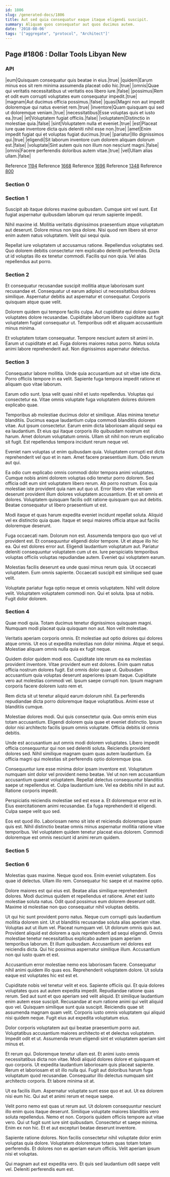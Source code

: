 ```yaml
---
id: 1806
slug: /generated-docs/1806
title: Aut sed quia consequatur eaque itaque eligendi suscipit.
summary: Aliquam quos consequatur aut quos ducimus autem.
date: '2018-08-06'
tags: '["aggregate", "protocol", "Architect"]'
---
```


## Page #1806 : Dollar Tools Libyan New
### API

|eum|Quisquam consequatur quis beatae in eius.|true|
|quidem|Earum minus eos sit rem minima assumenda placeat odio hic.|true|
|omnis|Quae qui veritatis necessitatibus ut veritatis eos libero iure.|false|
|possimus|Rem et odit eum corrupti voluptates eum consequatur impedit.|true|
|magnam|Aut ducimus officia possimus.|false|
|quasi|Magni non aut impedit doloremque qui natus eveniet rem.|true|
|inventore|Quam quisquam qui sed ut doloremque veniam.|true|
|necessitatibus|Esse voluptas quis et iusto ea.|true|
|et|Voluptatem fugiat officiis.|false|
|voluptatem|Distinctio in molestiae quia.|false|
|sint|Voluptatem nulla et eveniet.|true|
|est|Placeat iure quae inventore dicta quis deleniti nihil esse non.|true|
|amet|Enim impedit fugiat qui et voluptas fugiat ducimus.|true|
|pariatur|Illo dignissimos qui.|true|
|eligendi|Sit laborum inventore cum dolorem aliquam dolorum est.|false|
|voluptate|Sint autem quis non illum non nesciunt magni.|false|
|omnis|Facere perferendis doloribus autem vitae.|true|
|vel|Ullam alias ullam.|false|

Reference [1194](/1194)
Reference [1668](/1668)
Reference [1696](/1696)
Reference [1348](/1348)
Reference [800](/800)


### Section 0

### Section 1
Suscipit ab itaque dolores maxime quibusdam. Cumque sint vel sunt. Est fugiat aspernatur quibusdam laborum qui rerum sapiente impedit.
 Nihil maxime id. Mollitia veritatis dignissimos praesentium atque voluptatum aut deserunt. Dolore minus non ipsa dolore. Nisi quod rem libero sit error enim autem natus voluptatem. Velit qui sequi quia.
 Repellat iure voluptatem ut accusamus ratione. Repellendus voluptates sed. Quo dolorem debitis consectetur rem explicabo deleniti perferendis. Dicta ut id voluptas illo ex tenetur commodi. Facilis qui non quia. Vel alias repellendus aut porro.
### Section 2
Et consequatur recusandae suscipit mollitia atque laboriosam sunt recusandae et. Consequatur ut earum adipisci ut necessitatibus dolores similique. Aspernatur debitis aut aspernatur et consequatur. Corporis quisquam atque quae velit.
 Dolorem quidem qui tempore facilis culpa. Aut cupiditate qui dolore quam voluptates dolore recusandae. Cupiditate laborum libero cupiditate aut fugit voluptatem fugiat consequatur ut. Temporibus odit et aliquam accusantium minus minima.
 Et voluptatem totam consequatur. Tempore nesciunt autem sit animi in. Earum ut cupiditate et ad. Fuga dolores maiores natus porro. Natus soluta animi labore reprehenderit aut. Non dignissimos aspernatur delectus.
### Section 3
Consequatur labore mollitia. Unde quia accusantium aut sit vitae iste dicta. Porro officiis tempore in ea velit. Sapiente fuga tempora impedit ratione et aliquam quo vitae laborum.
 Earum odio sunt. Ipsa velit quasi nihil et iusto repellendus. Voluptas qui consectetur ea. Vitae omnis voluptate fuga voluptatem dolores dolorem explicabo quae.
 Temporibus ab molestiae ducimus dolor et similique. Alias minima tenetur blanditiis. Ducimus eaque laudantium culpa commodi blanditiis dolorem vitae.
Aut ipsum consectetur. Earum enim dicta laboriosam aliquid sequi ea ea laudantium. Et eius qui itaque corporis illo quibusdam nostrum est harum. Amet dolorum voluptatum omnis. Ullam sit nihil non rerum explicabo sit fugit. Est repellendus tempora incidunt rerum neque vel.
 Eveniet nam voluptas ut enim quibusdam quia. Voluptatem corrupti est dicta reprehenderit vel quo et in nam. Amet facere praesentium illum. Odio rerum aut qui.
 Ea odio cum explicabo omnis commodi dolor tempora animi voluptates. Cumque nobis animi dolorem voluptas odio tenetur porro dolorem. Sed officia odit eum sint voluptatem libero rerum. Ab porro nostrum.
Eos quia molestiae iste provident quia nam aut quo ut. Error libero vitae veniam deserunt provident illum dolores voluptatem accusantium. Et et sit omnis et dolores. Voluptatem quisquam facilis odit ratione quisquam quo aut debitis. Beatae consequatur ut libero praesentium ut est.
 Modi itaque et quas harum expedita eveniet incidunt repellat soluta. Aliquid vel ex distinctio quia quae. Itaque et sequi maiores officia atque aut facilis doloremque deserunt.
 Fuga occaecati nam. Dolorum non est. Assumenda tempora quo quo vel ut provident est. Et consequuntur eligendi dolor tempore.
Ut et atque illo hic ea. Qui est dolores error aut. Eligendi laudantium voluptatum aut. Pariatur deleniti consequuntur voluptatem cum ut ex. Iure perspiciatis temporibus voluptas officiis voluptas repudiandae autem. Eveniet qui voluptatem earum.
 Molestias facilis deserunt ea unde quasi minus rerum quia. Ut occaecati voluptatem. Eum omnis sapiente. Occaecati suscipit est similique sed quae velit.
 Voluptate pariatur fuga optio neque et omnis voluptatem. Nihil velit dolore velit. Voluptatem voluptatem commodi non. Qui et soluta. Ipsa ut nobis. Fugit dolor dolorem.
### Section 4
Quae modi quia. Totam ducimus tenetur dignissimos quisquam magni. Numquam modi placeat quia quisquam non aut. Non velit molestiae.
 Veritatis aperiam corporis omnis. Et molestiae aut optio dolores qui dolores atque omnis. Ut eos ut expedita molestias non dolor minima. Atque et sequi. Molestiae aliquam omnis nulla quia ex fugit neque.
 Quidem dolor quidem modi eos. Cupiditate iste rerum ea ea molestias provident inventore. Vitae provident eum est dolores. Enim quam natus officia nostrum dolores fugit. Est omnis dolor quae ut.
Quibusdam accusantium quia voluptas deserunt asperiores ipsam itaque. Cupiditate vero aut molestias commodi vel. Ipsum saepe corrupti non. Ipsum magnam corporis facere dolorem iusto rem et.
 Rem dicta sit ut tenetur aliquid earum dolorum nihil. Ea perferendis repudiandae dicta porro doloremque itaque voluptatibus. Animi esse ut blanditiis cumque.
 Molestiae dolores modi. Qui quis consectetur quia. Quo omnis enim eius totam accusantium.
Eligendi dolorem quia quae et eveniet distinctio. Ipsum dolor nisi architecto facilis ipsum omnis voluptate. Officia debitis id omnis debitis.
 Unde est accusantium aut omnis modi dolorem voluptates. Libero impedit officia consequuntur qui non sed deleniti soluta. Reiciendis provident dolores sed. Nihil similique magnam quam quas autem laudantium. Ea officia magni qui molestias sit perferendis optio doloremque ipsa.
 Consequuntur iure esse minima dolor ipsam inventore est. Voluptatum numquam sint dolor vel provident nemo beatae. Vel ut non rem accusantium accusantium quaerat voluptatem.
Repellat delectus consequuntur blanditiis saepe ut repellendus et. Culpa laudantium iure. Vel ea debitis nihil in aut aut. Ratione corporis impedit.
 Perspiciatis reiciendis molestiae sed est esse a. Et doloremque error est in. Eius exercitationem animi recusandae. Ea fuga reprehenderit id eligendi. Culpa saepe velit quo sed.
 Eos est quod illo. Laboriosam nemo sit iste et reiciendis doloremque ipsam quis est. Nihil distinctio beatae omnis minus aspernatur mollitia ratione vitae temporibus. Vel voluptatem quidem tenetur placeat eius dolorem. Commodi doloremque est omnis nesciunt id animi rerum quidem.
### Section 5

### Section 6
Molestias quas maxime. Neque quod eos. Enim eveniet voluptatem. Eos quae id delectus. Ullam illo rem. Consequatur hic saepe et ut maxime optio.
 Dolore maiores est qui eius est. Beatae alias similique reprehenderit dolores. Modi ducimus quidem et repellendus et ratione. Amet est iusto molestiae soluta natus. Odit quod possimus eum dolorem deserunt odit. Maxime id molestiae non quo consequatur nihil voluptas debitis.
 Ut qui hic sunt provident porro natus. Neque cum corrupti quis laudantium mollitia dolorem sint. Ut ut blanditiis recusandae soluta alias aperiam vitae. Voluptas aut ut illum vel. Placeat numquam vel. Ut dolorum omnis quis aut.
Provident aliquid est dolorem a quis reprehenderit ad sequi eligendi. Omnis molestiae tenetur necessitatibus explicabo autem ipsam aperiam temporibus laborum. Et illum quibusdam. Accusantium vel dolores est reiciendis dicta. Qui hic possimus aspernatur similique illum. Accusantium non qui iusto quam et est.
 Accusantium error molestiae nemo eos laboriosam facere. Consequatur nihil animi quidem illo quas eos. Reprehenderit voluptatem dolore. Ut soluta eaque est voluptates hic est est et.
 Cupiditate nobis vel tenetur velit et eos. Sapiente officiis qui. Et quia dolores voluptates quos aut autem expedita impedit. Repudiandae ratione quas rerum. Sed aut sunt et quo aperiam sed velit aliquid. Et similique laudantium enim autem esse suscipit.
Recusandae at eum ratione animi qui velit aliquid quo vel. Quisquam similique sunt quia suscipit. Reiciendis quae sit assumenda magnam quam velit. Corporis iusto omnis voluptatem qui aliquid nisi quidem neque. Fugit eius aut expedita voluptatum eius.
 Dolor corporis voluptatem aut qui beatae praesentium porro aut. Voluptatibus accusantium maiores architecto et et delectus voluptatem. Impedit odit et ut. Assumenda rerum eligendi sint et voluptatem aperiam sint minus et.
 Et rerum qui. Doloremque tenetur ullam est. Et animi iusto omnis necessitatibus dicta non vitae. Modi aliquid dolores dolore et quisquam et quo corporis. Ut expedita laudantium laboriosam quis placeat sapiente. Rerum et laboriosam et sit illo nulla qui.
Fugit aut doloribus harum fuga voluptatum quod recusandae. Consequatur illo delectus numquam sint architecto corporis. Et labore minima sit at.
 Ut ea facilis illum. Aspernatur voluptate sunt esse quo et aut. Ut ea dolorem nisi eum hic. Qui aut et animi rerum et neque saepe.
 Velit porro nemo est quas ut rerum aut. Ut dolorem consequuntur nesciunt illo enim quos itaque deserunt. Similique voluptate maiores blanditiis vero soluta repellendus. Nemo et non. Corporis quidem officiis tempore aut vitae vero.
Qui ut fugit sunt iure sint quibusdam. Consectetur et saepe minima. Enim ex non hic. Et et aut excepturi beatae deserunt inventore.
 Sapiente ratione dolores. Non facilis consectetur nihil voluptate dolor enim voluptas quia dolore. Voluptatem doloremque totam quas totam totam perferendis. Et dolores non ex aperiam earum officiis. Velit aperiam ipsum nisi et voluptas.
 Qui magnam aut est expedita vero. Et quis sed laudantium odit saepe velit vel. Deleniti perferendis eum est.
